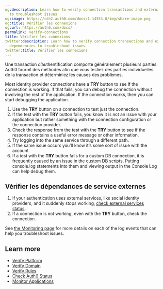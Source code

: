 ```yaml
---
og:description: Learn how to verify connection transactions and external service dependencies
  to troubleshoot issues
og:image: https://cdn2.auth0.com/docs/1.14553.0/img/share-image.png
og:title: Vérifier les connexions
og:url: https://auth0.com/docs/
permalink: verify-connections
title: Vérifier les connexions
twitter:description: Learn how to verify connection transactions and external service
  dependencies to troubleshoot issues
twitter:title: Vérifier les connexions
---
```


Une transaction d’authentification comporte généralement plusieurs parties. Auth0 fournit des méthodes afin que vous testiez des parties individuelles de la transaction et déterminiez les causes des problèmes.

Most <Tooltip tip="Identity Provider (IdP): Service that stores and manages digital identities." cta="View Glossary" href="/docs/glossary?term=identity+provider">identity provider</Tooltip> connections have a **TRY** button to see if the connection is working. If that fails, you can debug the connection without involving the rest of the application. If the connection works, then you can start debugging the application.

1. Use the **TRY** button on a connection to test just the connection.
2. If the test with the **TRY** button fails, you know it is not an issue with your application but rather something with the connection configuration or the connection provider.
3. Check the response from the test with the **TRY** button to see if the response contains a useful error message or other information.
4. Try logging into the same service through a different path.
5. If the same issue occurs you’ll know it’s some sort of issue with the account
6. If a test with the **TRY** button fails for a custom DB connection, it is frequently caused by an issue in the custom DB scripts. Putting console.log statements into them and viewing output in the Console Log can help debug them.

## Vérifier les dépendances de service externes

1. If your authentication uses external services, like social identity providers, and it suddenly stops working, [check external services status](/docs/deploy-monitor/monitor/check-external-services-status).
2. If a connection is not working, even with the **TRY** button, check the connection.

<Callout icon="file-lines" color="#0EA5E9" iconType="regular">

See [the Monitoring page](/docs/deploy-monitor/monitor) for more details on each of the log events that can help you troubleshoot issues.

</Callout>

## Learn more

* [Verify Platform](/docs/troubleshoot/basic-issues/verify-platform)
* [Verify Domain](/docs/troubleshoot/basic-issues/verify-domain)
* [Verify Rules](/docs/troubleshoot/basic-issues/verify-rules)
* [Check Auth0 Status](/docs/deploy-monitor/monitor/check-auth0-status)
* [Monitor Applications](/docs/deploy-monitor/monitor/monitor-applications)